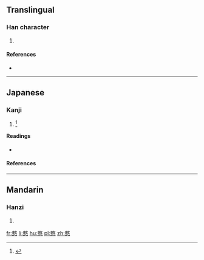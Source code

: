 ==Translingual==

===Han character===
{{Han char|rn=61|rad=心|as=12|sn=16|four=|canj=木大心 (DKP)|ids=⿱[[𢽟]][[心]]}}

# {{defn|Han|sort=心12}}

====References====
* {{Han ref|kx=0402.220|dkj=11216|dj=0743.010|hdz=42350.010|uh=6197|ud=24983}}

----

==Japanese==

===Kanji===
{{ja-kanji|grade=|rs=心12}}

# {{alternative form of|憖|lang=ja}} <ref name="gakken">{{cite-book||year=2002|author=Akiyasu Tōdō; et al|title=漢字源|ISBN=978-4053008893|passage=憖 憗}}</ref>

====Readings====
* {{ja-readings|on=[[ぎん]] (gin), [[きん]] (kin)|kun=[[なまじいに]] (namajiini)}}

====References====
<references/>
----

==Mandarin==

===Hanzi===
{{cmn-hanzi|pin=[[yìn]] ([[yin4]])|wg=yin<sup>4</sup>}}

# {{defn|lang=cmn|sort=心12}}

[[fr:憗]]
[[li:憗]]
[[hu:憗]]
[[pl:憗]]
[[zh:憗]]